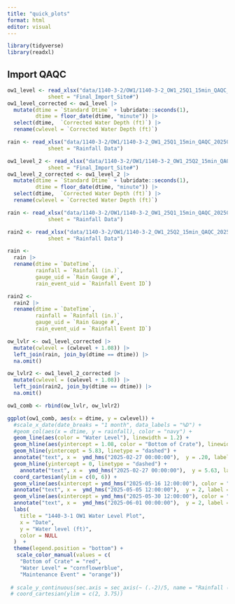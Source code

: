 ```yaml
---
title: "quick_plots"
format: html
editor: visual
---
```


```r
library(tidyverse)
library(readxl)
```

## Import QAQC

```r
ow1_level <- read_xlsx("data/1140-3-2/OW1/1140-3-2_OW1_25Q1_15min_QAQC_20250710_KR.xlsx",
             sheet = "Final_Import_Site#")
ow1_level_corrected <- ow1_level |>
  mutate(dtime = `Standard Dtime` + lubridate::seconds(1),
         dtime = floor_date(dtime, "minute")) |>
  select(dtime,  `Corrected Water Depth (ft)`) |>
  rename(cwlevel = `Corrected Water Depth (ft)`)

rain <- read_xlsx("data/1140-3-2/OW1/1140-3-2_OW1_25Q1_15min_QAQC_20250710_KR.xlsx",
             sheet = "Rainfall Data")

ow1_level_2 <- read_xlsx("data/1140-3-2/OW1/1140-3-2_OW1_25Q2_15min_QAQC_20250710_KR.xlsx",
             sheet = "Final_Import_Site#")
ow1_level_2_corrected <- ow1_level_2 |>
  mutate(dtime = `Standard Dtime` + lubridate::seconds(1),
         dtime = floor_date(dtime, "minute")) |>
  select(dtime,  `Corrected Water Depth (ft)`) |>
  rename(cwlevel = `Corrected Water Depth (ft)`)

rain <- read_xlsx("data/1140-3-2/OW1/1140-3-2_OW1_25Q1_15min_QAQC_20250710_KR.xlsx",
             sheet = "Rainfall Data")

rain2 <- read_xlsx("data/1140-3-2/OW1/1140-3-2_OW1_25Q2_15min_QAQC_20250710_KR.xlsx",
             sheet = "Rainfall Data")

rain <- 
  rain |> 
  rename(dtime = `DateTime`,
         rainfall = `Rainfall (in.)`,
         gauge_uid = `Rain Gauge #`,
         rain_event_uid = `Rainfall Event ID`)

rain2 <- 
  rain2 |> 
  rename(dtime = `DateTime`,
         rainfall = `Rainfall (in.)`,
         gauge_uid = `Rain Gauge #`,
         rain_event_uid = `Rainfall Event ID`)
```

```r
ow_lvlr <- ow1_level_corrected |>
  mutate(cwlevel = (cwlevel + 1.08)) |>
  left_join(rain, join_by(dtime == dtime)) |>
  na.omit()

ow_lvlr2 <- ow1_level_2_corrected |>
  mutate(cwlevel = (cwlevel + 1.08)) |>
  left_join(rain2, join_by(dtime == dtime)) |>
  na.omit()

ow1_comb <- rbind(ow_lvlr, ow_lvlr2)
```

```r
ggplot(ow1_comb, aes(x = dtime, y = cwlevel)) +
  #scale_x_date(date_breaks = "1 month", data_labels = "%D") +
  #geom_col(aes(x = dtime, y = rainfall), color = "navy") +
  geom_line(aes(color = "Water Level"), linewidth = 1.2) +
  geom_hline(aes(yintercept = 1.08, color = "Bottom of Crate"), linewidth = 0.6 ) +
  geom_hline(yintercept = 5.83, linetype = "dashed") +
  annotate("text", x =  ymd_hms("2025-02-27 00:00:00"),  y = .20, label = "Bottom of pipe bedding", hjust = 0) +
  geom_hline(yintercept = 0, linetype = "dashed") +
    annotate("text", x =  ymd_hms("2025-02-27 00:00:00"),  y = 5.63, label = "Top of Storage", hjust = 0) +
  coord_cartesian(ylim = c(0, 6)) + 
  geom_vline(aes(xintercept = ymd_hms("2025-05-16 12:00:00"), color = "Maintenance Event"), linetype = 2, linewidth = 0.5) +
  annotate("text", x =  ymd_hms("2025-05-05 12:00:00"),  y = 2, label = "Orifice Drilled", hjust = 0) +
  geom_vline(aes(xintercept = ymd_hms("2025-05-30 12:00:00"), color = "Maintenance Event"), linetype = 2, linewidth = .5) +
  annotate("text", x =  ymd_hms("2025-06-01 00:00:00"),  y = 2, label = "Jetting", hjust = 0) +
  labs(
    title = "1440-3-1 OW1 Water Level Plot",
    x = "Date",
    y = "Water level (ft)",
    color = NULL
  )  +
  theme(legend.position = "bottom") +
   scale_color_manual(values = c(
    "Bottom of Crate" = "red",
    "Water Level" = "cornflowerblue",
    "Maintenance Event" = "orange"))
  
 # scale_y_continuous(sec.axis = sec_axis(~ (.-2)/5, name = "Rainfall (in)"), expand = c(0, 0)) #+ 
 # coord_cartesian(ylim = c(2, 3.75))
  
```

